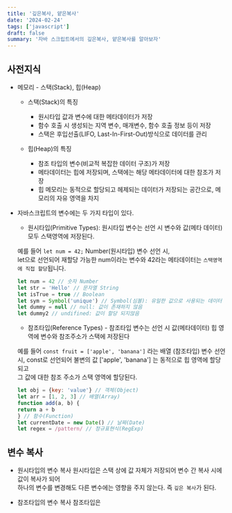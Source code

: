 ```yaml
---
title: '깊은복사, 얕은복사'
date: '2024-02-24'
tags: ['javascript']
draft: false
summary: '자바 스크립트에서의 깊은복사, 얕은복사를 알아보자'
---
```


<TOCInline toc={props.toc} toHeading={4} />


## 사전지식

- 메모리 - 스택(Stack), 힙(Heap)

	- 스택(Stack)의 특징
		- 원시타입 값과 변수에 대한 메타데이터가 저장
		- 함수 호출 시 생성되는 지역 변수, 매개변수, 함수 호출 정보 등이 저장
		- 스택은 후입선출(LIFO, Last-In-First-Out)방식으로 데이터를 관리
	
	- 힙(Heap)의 특징
		- 참조 타입의 변수(비교적 복잡한 데이터 구조)가 저장
		- 메타데이터는 힙에 저장되며, 스택에는 해당 메타데이터에 대한 참조가 저장
		- 힙 메모리는 동적으로 할당되고 헤제되는 데이터가 저장되는 공간으로, 메모리의 자유 영역을 차지

- 자바스크립트의 변수에는 두 가지 타입이 있다.

	- 원시타입(Primitive Types): 원시타입 변수는 선언 시 변수와 값(메타 데이터) 모두 스택영역에 저장된다.
	
	예를 들어 `let num = 42;` Number(원시타입) 변수 선언 시,  
	let으로 선언되어 재할당 가능한 num이라는 변수와 42라는 메타데이터는 `스택영역에 직접 할당`됩니다.

	```javascript
	let num = 42 // 숫자 Number
	let str = 'Hello' // 문자열 String
	let isTrue = true // Boolean
	let sym = Symbol('unique') // Symbol(심볼): 유일한 값으로 사용되는 데이터 타입, 주로 객체의 프로퍼티 키로 사용
	let dummy = null // null: 값이 존재하지 않음
	let dummy2 // undifined: 값이 할당 되지않음
	```

	- 참조타입(Reference Types) - 참조타입 변수는 선언 시 값(메타데이터) 힙 영역에 변수와 참조주소가 스택에 저장된다

	예를 들어 `const fruit = ['apple', 'banana']` 라는 배열 (참조타입) 변수 선언 시,
	const로 선언되어 불변의 값 ['apple', 'banana'] 는 동적으로 힙 영역에 할당되고  
	그 값에 대한 참조 주소가 스택 영역에 할당된다.

	```javascript
	let obj = {key: 'value'} // 객체(Object)
	let arr = [1, 2, 3] // 배열(Array)
	function add(a, b) {
	return a + b
	} // 함수(Function)
	let currentDate = new Date() // 날짜(Date)
	let regex = /pattern/ // 정규표현식(RegExp)
	```

## 변수 복사

- 원시타입의 변수 복사
원시타입은 스택 상에 값 자체가 저장되어 변수 간 복사 시에 값이 복사가 되어  
하나의 변수를 변경해도 다른 변수에는 영향을 주지 않는다. 즉 `깊은 복사`가 된다.

- 참조타입의 변수 복사
참조타입은 